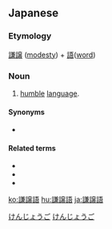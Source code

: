 ==Japanese==
{{ja-kanjitab|けん|じょう|ご|yomi=on}}

{{wikipedia|Japanese honorifics}}
{{wikipedia|lang=ja|敬語}}

===Etymology===
[[謙譲]] ([[modesty]]) + [[語]]([[word]])

===Noun===
{{ja-noun|けんじょうご}}

# [[humble]] [[language]].

====Synonyms====
* {{ja-r|謙遜語|けんそんご}}

====Related terms====
* {{ja-r|尊敬語|そんけいご}}
* {{ja-r|丁寧語|ていねいご}}
* {{ja-r|敬語|けいご}}

[[Category:ja:Grammar|けんじょうご]]
[[Category:ja:Linguistics|けんじょうご]]

[[ko:謙譲語]]
[[hu:謙譲語]]
[[ja:謙譲語]]